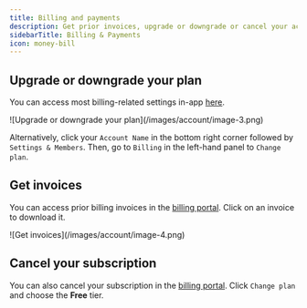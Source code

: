 ```yaml
---
title: Billing and payments
description: Get prior invoices, upgrade or downgrade or cancel your account.
sidebarTitle: Billing & Payments
icon: money-bill
---
```


## Upgrade or downgrade your plan

You can access most billing-related settings in-app [here](https://app.fillout.com/home/settings/billing).

<Frame>
  ![Upgrade or downgrade your plan](/images/account/image-3.png)
</Frame>

Alternatively, click your `Account Name` in the bottom right corner followed by `Settings & Members`. Then, go to `Billing` in the left-hand panel to `Change plan`.

## Get invoices

You can access prior billing invoices in the [billing portal](https://app.fillout.com/home/settings/billing). Click on an invoice to download it.

<Frame>
  ![Get invoices](/images/account/image-4.png)
</Frame>

## Cancel your subscription

You can also cancel your subscription in the [billing portal](https://app.fillout.com/home/settings/billing). Click `Change plan` and choose the **Free** tier.
